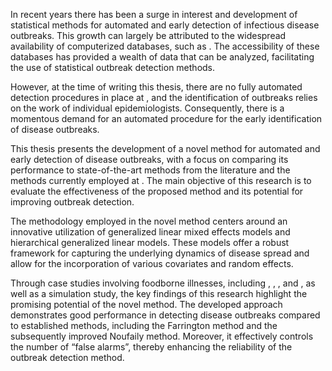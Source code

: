\phantomsection
\section*{Abstract}
\addcontentsline{toc}{section}{Abstract}

In recent years there has been a surge in interest and development of statistical methods for automated and early detection of infectious disease outbreaks. This growth can largely be attributed to the widespread availability of computerized databases, such as \gls{MiBa}. The accessibility of these databases has provided a wealth of data that can be analyzed, facilitating the use of statistical outbreak detection methods.

However, at the time of writing this thesis, there are no fully automated detection procedures in place at \gls{SSI}, and the identification of outbreaks relies on the work of individual epidemiologists. Consequently, there is a momentous demand for an automated procedure for the early identification of disease outbreaks.

This thesis presents the development of a novel method for automated and early detection of disease outbreaks, with a focus on comparing its performance to state-of-the-art methods from the literature and the methods currently employed at \gls{SSI}. The main objective of this research is to evaluate the effectiveness of the proposed method and its potential for improving outbreak detection.

The methodology employed in the novel method centers around an innovative utilization of generalized linear mixed effects models and hierarchical generalized linear models. These models offer a robust framework for capturing the underlying dynamics of disease spread and allow for the incorporation of various covariates and random effects.

Through case studies involving foodborne illnesses, including \glsentrylong{LIST}, \glsentrylong{SHIL}, \glsentrylong{STEC}, and \glsentrylong{SALM}, as well as a simulation study, the key findings of this research highlight the promising potential of the novel method. The developed approach demonstrates good performance in detecting disease outbreaks compared to established methods, including the Farrington method and the subsequently improved Noufaily method. Moreover, it effectively controls the number of "false alarms", thereby enhancing the reliability of the outbreak detection method.

\hspace{10pt}

\keywords{Automated outbreak detection, Prospective outbreak detection, Disease surveillance, Generalized linear mixed effects models, Hierarchical generalized linear models, Foodborne illneses}

\clearpage 




